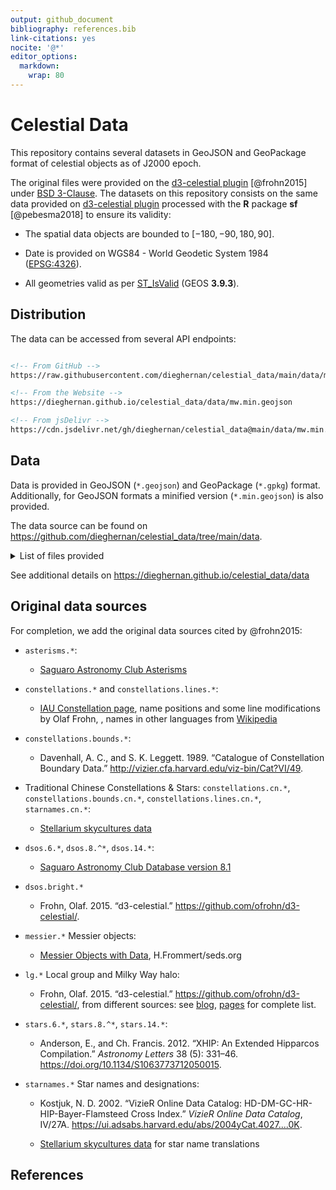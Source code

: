 ```yaml
---
output: github_document
bibliography: references.bib
link-citations: yes
nocite: '@*'
editor_options: 
  markdown: 
    wrap: 80
---
```


# Celestial Data

This repository contains several datasets in GeoJSON and GeoPackage format of
celestial objects as of J2000 epoch.

The original files were provided on the [d3-celestial
plugin](https://github.com/ofrohn/d3-celestial/) [@frohn2015] under [BSD
3-Clause](https://opensource.org/licenses/BSD-3-Clause). The datasets on this
repository consists on the same data provided on [d3-celestial
plugin](https://github.com/ofrohn/d3-celestial/) processed with the **R**
package **sf** [@pebesma2018] to ensure its validity:

-   The spatial data objects are bounded to $[-180, -90, 180, 90]$.

-   Date is provided on WGS84 - World Geodetic System 1984
    ([EPSG:4326](https://epsg.io/4326)).

-   All geometries valid as per
    [ST_IsValid](https://postgis.net/docs/ST_IsValid.html) (GEOS **3.9.3**).

## Distribution

The data can be accessed from several API endpoints:

``` html

<!-- From GitHub -->
https://raw.githubusercontent.com/dieghernan/celestial_data/main/data/mw.min.geojson

<!-- From the Website -->
https://dieghernan.github.io/celestial_data/data/mw.min.geojson

<!-- From jsDelivr -->
https://cdn.jsdelivr.net/gh/dieghernan/celestial_data@main/data/mw.min.geojson
```

## Data

Data is provided in GeoJSON (`*.geojson`) and GeoPackage (`*.gpkg`) format.
Additionally, for GeoJSON formats a minified version (`*.min.geojson`) is also
provided.

The data source can be found on
<https://github.com/dieghernan/celestial_data/tree/main/data>.

<details>

<summary>List of files provided</summary>

-   `asterisms.geojson`
-   `asterisms.gpkg`
-   `asterisms.min.geojson`
-   `constellations.borders.cn.geojson`
-   `constellations.borders.cn.gpkg`
-   `constellations.borders.cn.min.geojson`
-   `constellations.borders.geojson`
-   `constellations.borders.gpkg`
-   `constellations.borders.min.geojson`
-   `constellations.borders.min.min.geojson`
-   `constellations.bounds.cn.geojson`
-   `constellations.bounds.cn.gpkg`
-   `constellations.bounds.cn.min.geojson`
-   `constellations.bounds.geojson`
-   `constellations.bounds.gpkg`
-   `constellations.bounds.min.geojson`
-   `constellations.cn.csv`
-   `constellations.cn.geojson`
-   `constellations.cn.gpkg`
-   `constellations.cn.min.geojson`
-   `constellations.csv`
-   `constellations.geojson`
-   `constellations.gpkg`
-   `constellations.lines.cn.geojson`
-   `constellations.lines.cn.gpkg`
-   `constellations.lines.cn.min.geojson`
-   `constellations.lines.geojson`
-   `constellations.lines.gpkg`
-   `constellations.lines.min.geojson`
-   `constellations.min.geojson`
-   `dsonames.cn.csv`
-   `dsonames.csv`
-   `dsos.14.geojson`
-   `dsos.14.gpkg`
-   `dsos.14.min.geojson`
-   `dsos.20.geojson`
-   `dsos.20.gpkg`
-   `dsos.20.min.geojson`
-   `dsos.6.geojson`
-   `dsos.6.gpkg`
-   `dsos.6.min.geojson`
-   `dsos.bright.geojson`
-   `dsos.bright.gpkg`
-   `dsos.bright.min.geojson`
-   `lg.geojson`
-   `lg.gpkg`
-   `lg.min.geojson`
-   `messier.geojson`
-   `messier.gpkg`
-   `messier.min.geojson`
-   `mw.geojson`
-   `mw.gpkg`
-   `mw.min.geojson`
-   `starnames.cn.csv`
-   `starnames.csv`
-   `stars.14.geojson`
-   `stars.14.gpkg`
-   `stars.14.min.geojson`
-   `stars.6.geojson`
-   `stars.6.gpkg`
-   `stars.6.min.geojson`
-   `stars.8.geojson`
-   `stars.8.gpkg`
-   `stars.8.min.geojson`

</details>

See additional details on <https://dieghernan.github.io/celestial_data/data>

## Original data sources

For completion, we add the original data sources cited by @frohn2015:

-   `asterisms.*`:

    -   [Saguaro Astronomy Club
        Asterisms](http://saguaroastro.org/sac-downloads/)

-   `constellations.*` and `constellations.lines.*`:

    -   [IAU Constellation
        page](http://www.iau.org/public/themes/constellations/), name positions
        and some line modifications by Olaf Frohn, , names in other languages
        from
        [Wikipedia](https://wiki2.org/en/88_modern_constellations_in_different_languages)

-   `constellations.bounds.*`:

    -   Davenhall, A. C., and S. K. Leggett. 1989. "Catalogue of Constellation
        Boundary Data." <http://vizier.cfa.harvard.edu/viz-bin/Cat?VI/49>.

-   Traditional Chinese Constellations & Stars: `constellations.cn.*`,
    `constellations.bounds.cn.*`, `constellations.lines.cn.*`, `starnames.cn.*`:

    -   [Stellarium skycultures
        data](https://github.com/Stellarium/stellarium/tree/master/skycultures/chinese)

-   `dsos.6.*`, `dsos.8.^*`, `dsos.14.*`:

    -   [Saguaro Astronomy Club Database version
        8.1](http://www.saguaroastro.org/sac-downloads/)

-   `dsos.bright.*`

    -   Frohn, Olaf. 2015. "d3-celestial."
        <https://github.com/ofrohn/d3-celestial/>.

-   `messier.*` Messier objects:

    -   [Messier Objects with Data](http://messier.seds.org/data.html),
        H.Frommert/seds.org

-   `lg.*` Local group and Milky Way halo:

    -   Frohn, Olaf. 2015. "d3-celestial."
        <https://github.com/ofrohn/d3-celestial/>, from different sources: see
        [blog](http://armchairastronautics.blogspot.com/p/milky-way-halo.html),
        [pages](http://armchairastronautics.blogspot.com/p/local-group.html) for
        complete list.

-   `stars.6.*`, `stars.8.^*`, `stars.14.*`:

    -   Anderson, E., and Ch. Francis. 2012. "XHIP: An Extended Hipparcos
        Compilation." *Astronomy Letters* 38 (5): 331--46.
        <https://doi.org/10.1134/S1063773712050015>.

-   `starnames.*` Star names and designations:

    -   Kostjuk, N. D. 2002. "VizieR Online Data Catalog:
        HD-DM-GC-HR-HIP-Bayer-Flamsteed Cross Index." *VizieR Online Data
        Catalog*, IV/27A.
        <https://ui.adsabs.harvard.edu/abs/2004yCat.4027....0K>.

    -   [Stellarium skycultures
        data](https://github.com/Stellarium/stellarium/tree/master/po/stellarium-skycultures)
        for star name translations

## References
